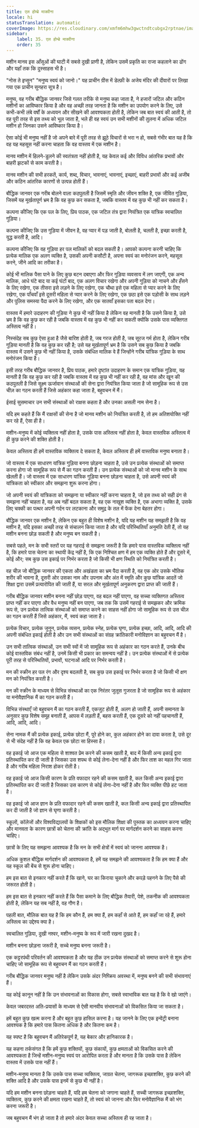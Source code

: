 ```yaml
---
title: एल होम्ब्रे माक्वीना
locale: hi
statusTranslation: automatic
coverImage: https://res.cloudinary.com/xmfm6mhw3gwctndtcubgx2rptnae/image/upload/v1740337243/small_cover_educacion_fundamental_a051170f1c.webp
sidebar:
    label: 35. एल होम्ब्रे माक्वीना
    order: 35
---
```

मशीन मानव इस आँसुओं की घाटी में सबसे दुखी प्राणी है, लेकिन उसमें प्रकृति का राजा कहलाने का ढोंग और यहाँ तक कि दुस्साहस भी है।

"नोस ते इप्सुन" "मनुष्य स्वयं को जानो।" यह प्राचीन ग्रीस में डेल्फ़ी के अजेय मंदिर की दीवारों पर लिखा गया एक प्राचीन सुनहरा सूत्र है।

मनुष्य, वह गरीब बौद्धिक जानवर जिसे गलत तरीके से मनुष्य कहा जाता है, ने हजारों जटिल और कठिन मशीनों का आविष्कार किया है और वह अच्छी तरह जानता है कि मशीन का उपयोग करने के लिए, उसे कभी-कभी लंबे वर्षों के अध्ययन और सीखने की आवश्यकता होती है, लेकिन जब बात स्वयं की आती है, तो वह पूरी तरह से इस तथ्य को भूल जाता है, भले ही वह स्वयं उन सभी मशीनों की तुलना में अधिक जटिल मशीन हो जिनका उसने आविष्कार किया है।

ऐसा कोई भी मनुष्य नहीं है जो अपने बारे में पूरी तरह से झूठे विचारों से भरा न हो, सबसे गंभीर बात यह है कि वह यह महसूस नहीं करना चाहता कि वह वास्तव में एक मशीन है।

मानव मशीन में हिलने-डुलने की स्वतंत्रता नहीं होती है, यह केवल कई और विविध आंतरिक प्रभावों और बाहरी झटकों से काम करती है।

मानव मशीन की सभी हरकतें, कार्य, शब्द, विचार, भावनाएं, भावनाएं, इच्छाएं, बाहरी प्रभावों और कई अजीब और कठिन आंतरिक कारणों से उत्पन्न होती हैं।

बौद्धिक जानवर एक गरीब बोलने वाला कठपुतली है जिसमें स्मृति और जीवन शक्ति है, एक जीवित गुड़िया, जिसमें यह मूर्खतापूर्ण भ्रम है कि वह कुछ कर सकता है, जबकि वास्तव में वह कुछ भी नहीं कर सकता है।

कल्पना कीजिए कि एक पल के लिए, प्रिय पाठक, एक जटिल तंत्र द्वारा नियंत्रित एक यांत्रिक स्वचालित गुड़िया।

कल्पना कीजिए कि उस गुड़िया में जीवन है, वह प्यार में पड़ जाती है, बोलती है, चलती है, इच्छा करती है, युद्ध करती है, आदि।

कल्पना कीजिए कि वह गुड़िया हर पल मालिकों को बदल सकती है। आपको कल्पना करनी चाहिए कि प्रत्येक मालिक एक अलग व्यक्ति है, उसकी अपनी कसौटी है, अपना स्वयं का मनोरंजन करने, महसूस करने, जीने आदि का तरीका है।

कोई भी मालिक पैसा पाने के लिए कुछ बटन दबाएगा और फिर गुड़िया व्यवसाय में लग जाएगी, एक अन्य मालिक, आधे घंटे बाद या कई घंटों बाद, एक अलग विचार रखेगा और अपनी गुड़िया को नाचने और हँसने के लिए रखेगा, एक तीसरा इसे लड़ने के लिए रखेगा, एक चौथा इसे एक महिला से प्यार करने के लिए रखेगा, एक पाँचवाँ इसे दूसरी महिला से प्यार करने के लिए रखेगा, एक छठा इसे एक पड़ोसी के साथ लड़ने और पुलिस समस्या पैदा करने के लिए रखेगा, और एक सातवाँ इसका पता बदल देगा।

वास्तव में हमारे उदाहरण की गुड़िया ने कुछ भी नहीं किया है लेकिन वह मानती है कि उसने किया है, उसे भ्रम है कि वह कुछ कर रही है जबकि वास्तव में वह कुछ भी नहीं कर सकती क्योंकि उसके पास व्यक्तिगत अस्तित्व नहीं है।

निस्संदेह सब कुछ ऐसा हुआ है जैसे बारिश होती है, जब गरज होती है, जब सूरज गर्म होता है, लेकिन गरीब गुड़िया मानती है कि वह कुछ कर रही है; उसे यह मूर्खतापूर्ण भ्रम है कि उसने सब कुछ किया है जबकि वास्तव में उसने कुछ भी नहीं किया है, उसके संबंधित मालिक वे हैं जिन्होंने गरीब यांत्रिक गुड़िया के साथ मनोरंजन किया है।

इसी तरह गरीब बौद्धिक जानवर है, प्रिय पाठक, हमारे दृष्टांत उदाहरण के समान एक यांत्रिक गुड़िया, यह मानती है कि वह कुछ कर रही है जबकि वास्तव में वह कुछ भी नहीं कर रही है, वह मांस और खून की कठपुतली है जिसे सूक्ष्म ऊर्जावान संस्थाओं की सेना द्वारा नियंत्रित किया जाता है जो सामूहिक रूप से उस चीज़ का गठन करती हैं जिसे अहंकार कहा जाता है, बहुवचन में मैं।

ईसाई सुसमाचार उन सभी संस्थाओं को राक्षस कहता है और उनका असली नाम सेना है।

यदि हम कहते हैं कि मैं राक्षसों की सेना है जो मानव मशीन को नियंत्रित करती है, तो हम अतिशयोक्ति नहीं कर रहे हैं, ऐसा ही है।

मशीन-मनुष्य में कोई व्यक्तित्व नहीं होता है, उसके पास अस्तित्व नहीं होता है, केवल वास्तविक अस्तित्व में ही कुछ करने की शक्ति होती है।

केवल अस्तित्व ही हमें वास्तविक व्यक्तित्व दे सकता है, केवल अस्तित्व ही हमें वास्तविक मनुष्य बनाता है।

जो वास्तव में एक साधारण यांत्रिक गुड़िया बनना छोड़ना चाहता है, उसे उन प्रत्येक संस्थाओं को समाप्त करना होगा जो सामूहिक रूप से मैं का गठन करती हैं। उन प्रत्येक संस्थाओं को जो मानव मशीन के साथ खेलती हैं। जो वास्तव में एक साधारण यांत्रिक गुड़िया बनना छोड़ना चाहता है, उसे अपनी स्वयं की यांत्रिकता को स्वीकार और समझना शुरू करना होगा।

जो अपनी स्वयं की यांत्रिकता को समझना या स्वीकार नहीं करना चाहता है, जो इस तथ्य को सही ढंग से समझना नहीं चाहता है, वह अब नहीं बदल सकता है, वह एक नाखुश व्यक्ति है, एक अभागा व्यक्ति है, उसके लिए चक्की का पत्थर अपनी गर्दन पर लटकाना और समुद्र के तल में फेंक देना बेहतर होगा।

बौद्धिक जानवर एक मशीन है, लेकिन एक बहुत ही विशेष मशीन है, यदि यह मशीन यह समझती है कि वह मशीन है, यदि इसका अच्छी तरह से संचालन किया जाता है और यदि परिस्थितियाँ अनुमति देती हैं, तो यह मशीन बनना छोड़ सकती है और मनुष्य बन सकती है।

सबसे पहले, मन के सभी स्तरों पर यह गहराई से समझना जरूरी है कि हमारे पास वास्तविक व्यक्तित्व नहीं है, कि हमारे पास चेतना का स्थायी केंद्र नहीं है, कि एक निश्चित क्षण में हम एक व्यक्ति होते हैं और दूसरे में, कोई और; सब कुछ उस इकाई पर निर्भर करता है जो किसी भी क्षण स्थिति को नियंत्रित करती है।

वह चीज़ जो बौद्धिक जानवर की एकता और अखंडता का भ्रम पैदा करती है, वह एक ओर उसके भौतिक शरीर की भावना है, दूसरी ओर उसका नाम और उपनाम और अंत में स्मृति और कुछ यांत्रिक आदतें जो शिक्षा द्वारा उसमें प्रत्यारोपित की जाती हैं, या सरल और मूर्खतापूर्ण अनुकरण द्वारा प्राप्त की जाती हैं।

गरीब बौद्धिक जानवर मशीन बनना नहीं छोड़ पाएगा, वह बदल नहीं पाएगा, वह सच्चा व्यक्तिगत अस्तित्व प्राप्त नहीं कर पाएगा और वैध मनुष्य नहीं बन पाएगा, जब तक कि उसमें गहराई से समझकर और क्रमिक रूप से, उन प्रत्येक तात्विक संस्थाओं को समाप्त करने का साहस नहीं होगा जो सामूहिक रूप से उस चीज़ का गठन करती हैं जिसे अहंकार, मैं, स्वयं कहा जाता है।

प्रत्येक विचार, प्रत्येक जुनून, प्रत्येक व्यसन, प्रत्येक स्नेह, प्रत्येक घृणा, प्रत्येक इच्छा, आदि, आदि, आदि की अपनी संबंधित इकाई होती है और उन सभी संस्थाओं का संग्रह क्रांतिकारी मनोविज्ञान का बहुवचन मैं है।

उन सभी तात्विक संस्थाओं, उन सभी स्वों में जो सामूहिक रूप से अहंकार का गठन करते हैं, उनके बीच कोई वास्तविक संबंध नहीं है, उनमें किसी भी प्रकार का समन्वय नहीं है। उन प्रत्येक संस्थाओं में से प्रत्येक पूरी तरह से परिस्थितियों, प्रभावों, घटनाओं आदि पर निर्भर करती है।

मन की स्क्रीन हर पल रंग और दृश्य बदलती है, सब कुछ उस इकाई पर निर्भर करता है जो किसी भी क्षण मन को नियंत्रित करती है।

मन की स्क्रीन के माध्यम से विभिन्न संस्थाओं का एक निरंतर जुलूस गुजरता है जो सामूहिक रूप से अहंकार या मनोवैज्ञानिक मैं का गठन करती हैं।

विभिन्न संस्थाएँ जो बहुवचन मैं का गठन करती हैं, एकजुट होती हैं, अलग हो जाती हैं, अपनी समानता के अनुसार कुछ विशेष समूह बनाती हैं, आपस में लड़ती हैं, बहस करती हैं, एक दूसरे को नहीं पहचानती हैं, आदि, आदि, आदि।

सेना नामक मैं की प्रत्येक इकाई, प्रत्येक छोटा मैं, पूरे होने का, कुल अहंकार होने का दावा करता है, उसे दूर से भी संदेह नहीं है कि वह केवल एक छोटा सा हिस्सा है।

वह इकाई जो आज एक महिला से शाश्वत प्रेम करने की कसम खाती है, बाद में किसी अन्य इकाई द्वारा प्रतिस्थापित कर दी जाती है जिसका उस शपथ से कोई लेना-देना नहीं है और फिर ताश का महल गिर जाता है और गरीब महिला निराश होकर रोती है।

वह इकाई जो आज किसी कारण के प्रति वफादार रहने की कसम खाती है, कल किसी अन्य इकाई द्वारा प्रतिस्थापित कर दी जाती है जिसका उस कारण से कोई लेना-देना नहीं है और फिर व्यक्ति पीछे हट जाता है।

वह इकाई जो आज ज्ञान के प्रति वफादार रहने की कसम खाती है, कल किसी अन्य इकाई द्वारा प्रतिस्थापित कर दी जाती है जो ज्ञान से घृणा करती है।

स्कूलों, कॉलेजों और विश्वविद्यालयों के शिक्षकों को इस मौलिक शिक्षा की पुस्तक का अध्ययन करना चाहिए और मानवता के कारण छात्रों को चेतना की क्रांति के अद्भुत मार्ग पर मार्गदर्शन करने का साहस करना चाहिए।

छात्रों के लिए यह समझना आवश्यक है कि मन के सभी क्षेत्रों में स्वयं को जानना आवश्यक है।

अधिक कुशल बौद्धिक मार्गदर्शन की आवश्यकता है, हमें यह समझने की आवश्यकता है कि हम क्या हैं और यह स्कूल की बेंच से शुरू होना चाहिए।

हम इस बात से इनकार नहीं करते हैं कि खाने, घर का किराया चुकाने और कपड़े पहनने के लिए पैसे की जरूरत होती है।

हम इस बात से इनकार नहीं करते हैं कि पैसा कमाने के लिए बौद्धिक तैयारी, पेशे, तकनीक की आवश्यकता होती है, लेकिन यह सब नहीं है, वह गौण है।

पहली बात, मौलिक बात यह है कि हम कौन हैं, हम क्या हैं, हम कहाँ से आते हैं, हम कहाँ जा रहे हैं, हमारे अस्तित्व का उद्देश्य क्या है।

स्वचालित गुड़िया, दुखी नश्वर, मशीन-मनुष्य के रूप में जारी रखना दुखद है।

मशीन बनना छोड़ना जरूरी है, सच्चे मनुष्य बनना जरूरी है।

एक कट्टरपंथी परिवर्तन की आवश्यकता है और यह ठीक उन प्रत्येक संस्थाओं को समाप्त करने से शुरू होना चाहिए जो सामूहिक रूप से बहुवचन मैं का गठन करती हैं।

गरीब बौद्धिक जानवर मनुष्य नहीं है लेकिन उसके अंदर निष्क्रिय अवस्था में, मनुष्य बनने की सभी संभावनाएं हैं।

यह कोई कानून नहीं है कि उन संभावनाओं का विकास होगा, सबसे स्वाभाविक बात यह है कि वे खो जाएंगे।

केवल जबरदस्त अति-प्रयासों के माध्यम से ऐसी मानवीय संभावनाओं को विकसित किया जा सकता है।

हमें बहुत कुछ खत्म करना है और बहुत कुछ हासिल करना है। यह जानने के लिए एक इन्वेंट्री बनाना आवश्यक है कि हमारे पास कितना अधिक है और कितना कम है।

यह स्पष्ट है कि बहुवचन मैं अतिरेकपूर्ण है, यह बेकार और हानिकारक है।

यह कहना तर्कसंगत है कि हमें कुछ शक्तियों, कुछ संकायों, कुछ क्षमताओं को विकसित करने की आवश्यकता है जिन्हें मशीन-मनुष्य स्वयं पर आरोपित करता है और मानता है कि उसके पास है लेकिन वास्तव में उसके पास नहीं हैं।

मशीन-मनुष्य मानता है कि उसके पास सच्चा व्यक्तित्व, जाग्रत चेतना, जागरूक इच्छाशक्ति, कुछ करने की शक्ति आदि है और उसके पास इनमें से कुछ भी नहीं है।

यदि हम मशीन बनना छोड़ना चाहते हैं, यदि हम चेतना को जगाना चाहते हैं, सच्ची जागरूक इच्छाशक्ति, व्यक्तित्व, कुछ करने की क्षमता रखना चाहते हैं, तो स्वयं को जानना और फिर मनोवैज्ञानिक मैं को भंग करना जरूरी है।

जब बहुवचन मैं भंग हो जाता है तो हमारे अंदर केवल सच्चा अस्तित्व ही रह जाता है।

